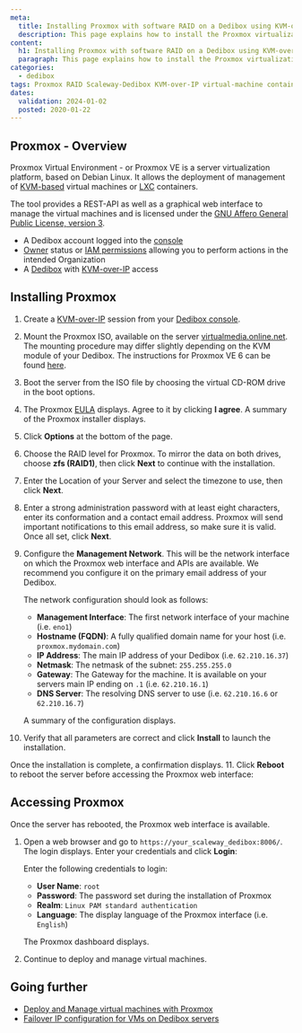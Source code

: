 ```yaml
---
meta:
  title: Installing Proxmox with software RAID on a Dedibox using KVM-over-IP
  description: This page explains how to install the Proxmox virtualization environment using a software RAID from the KVM-over-IP device
content:
  h1: Installing Proxmox with software RAID on a Dedibox using KVM-over-IP
  paragraph: This page explains how to install the Proxmox virtualization environment using a software RAID from the KVM-over-IP device
categories:
  - dedibox
tags: Proxmox RAID Scaleway-Dedibox KVM-over-IP virtual-machine container
dates:
  validation: 2024-01-02
  posted: 2020-01-22
---
```


## Proxmox - Overview

Proxmox Virtual Environment - or Proxmox VE is a server virtualization platform, based on Debian Linux. It allows the deployment of management of [KVM-based](https://www.linux-kvm.org/page/Main_Page) virtual machines or [LXC](https://linuxcontainers.org/) containers.

The tool provides a REST-API as well as a graphical web interface to manage the virtual machines and is licensed under the [GNU Affero General Public License, version 3](https://www.gnu.org/licenses/agpl-3.0.de.html).

<Macro id="requirements" />

- A Dedibox account logged into the [console](https://console.online.net)
- [Owner](/identity-and-access-management/iam/concepts/#owner) status or [IAM permissions](/identity-and-access-management/iam/concepts/#permission) allowing you to perform actions in the intended Organization
- A [Dedibox](https://www.scaleway.com/en/dedibox/) with [KVM-over-IP](/dedibox/kvm-over-ip/concepts/#kvm-over-ip) access

## Installing Proxmox

1. Create a [KVM-over-IP](/dedibox/kvm-over-ip/quickstart/) session from your [Dedibox console](https://console.online.net/).
2. Mount the Proxmox ISO, available on the server [virtualmedia.online.net](http://virtualmedia.online.net). The mounting procedure may differ slightly depending on the KVM module of your Dedibox. The instructions for Proxmox VE 6 can be found [here](https://virtualmedia.online.net/proxmox/proxmox-ve_6.0-1.iso).
3. Boot the server from the ISO file by choosing the virtual CD-ROM drive in the boot options.
4. The Proxmox [EULA](https://www.gnu.org/licenses/agpl-3.0.html) displays. Agree to it by clicking **I agree**. A summary of the Proxmox installer displays.
    <Lightbox src="scaleway-proxmox_installer-01.webp" width="550" alt="" />
5. Click **Options** at the bottom of the page.
    <Lightbox src="scaleway-proxmox_installer-02.webp" width="550" alt="" />
6. Choose the RAID level for Proxmox. To mirror the data on both drives, choose **zfs (RAID1)**, then click **Next** to continue with the installation.
    <Lightbox src="scaleway-proxmox_installer-03.webp" width="350" alt="" />
7. Enter the Location of your Server and select the timezone to use, then click **Next**.
    <Lightbox src="scaleway-proxmox_installer-04.webp" width="550" alt="" />
8. Enter a strong administration password with at least eight characters, enter its conformation and a contact email address. Proxmox will send important notifications to this email address, so make sure it is valid. Once all set, click **Next**.
    <Lightbox src="scaleway-proxmox_installer-06.webp" width="550" alt="" />
9. Configure the **Management Network**. This will be the network interface on which the Proxmox web interface and APIs are available. We recommend you configure it on the primary email address of your Dedibox.
    <Lightbox src="scaleway-proxmox_installer-07.webp" width="550" alt="" />

    The network configuration should look as follows:
      - **Management Interface**: The first network interface of your machine (i.e. `eno1`)
      - **Hostname (FQDN)**: A fully qualified domain name for your host (i.e. `proxmox.mydomain.com`)
      - **IP Address**: The main IP address of your Dedibox (i.e. `62.210.16.37`)
      - **Netmask**: The netmask of the subnet: `255.255.255.0`
      - **Gateway**: The Gateway for the machine. It is available on your servers main IP ending on `.1` (i.e. `62.210.16.1`)
      - **DNS Server**: The resolving DNS server to use (i.e. `62.210.16.6` or `62.210.16.7`)
  
    A summary of the configuration displays.
10. Verify that all parameters are correct and click **Install** to launch the installation.
    <Lightbox src="scaleway-proxmox_installer-08.webp" width="550" alt="" />

  Once the installation is complete, a confirmation displays.
11. Click **Reboot** to reboot the server before accessing the Proxmox web interface:
    <Lightbox src="scaleway-proxmox_installer-09.webp" width="550" alt="" />

## Accessing Proxmox

Once the server has rebooted, the Proxmox web interface is available.

1. Open a web browser and go to `https://your_scaleway_dedibox:8006/`. The login displays. Enter your credentials and click **Login**:
    <Lightbox src="scaleway-proxmox_login.webp" width="550" alt="" />

    Enter the following credentials to login:

      - **User Name**: `root`
      - **Password**: The password set during the installation of Proxmox
      - **Realm**: `Linux PAM standard authentication`
      - **Language**: The display language of the Proxmox interface (i.e. `English`)

    The Proxmox dashboard displays.
2. Continue to deploy and manage virtual machines.
    <Lightbox src="scaleway-proxmox_dashboard.webp" width="550" alt="" />

## Going further

- [Deploy and Manage virtual machines with Proxmox](/tutorials/configure-failover-proxmox/)
- [Failover IP configuration for VMs on Dedibox servers](/dedibox-network/ip-failover/quickstart/)